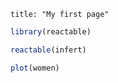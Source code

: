 ```
title: "My first page"

```

```r
library(reactable)
```

```r
reactable(infert)
```

```r
plot(women)
```

